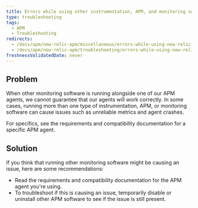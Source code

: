 ```yaml
---
title: Errors while using other instrumentation, APM, and monitoring software
type: troubleshooting
tags:
  - APM
  - Troubleshooting
redirects:
  - /docs/apm/new-relic-apm/miscellaneous/errors-while-using-new-relic-apm-alongside-other-apm-software
  - /docs/apm/new-relic-apm/troubleshooting/errors-while-using-new-relic-apm-alongside-other-apm-software
freshnessValidatedDate: never
---
```


## Problem

When other monitoring software is running alongside one of our APM agents, we cannot guarantee that our agents will work correctly. In some cases, running more than one type of instrumentation, APM, or monitoring software can cause issues such as unreliable metrics and agent crashes.

For specifics, see the requirements and compatibility documentation for a specific APM agent.

## Solution

If you think that running other monitoring software might be causing an issue, here are some recommendations:

* Read the requirements and compatibility documentation for the APM agent you're using.
* To troubleshoot if this is causing an issue, temporarily disable or uninstall other APM software to see if the issue is still present.
